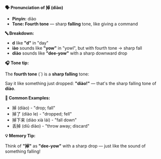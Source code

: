 **🗣️ Pronunciation of 掉 (diào)**

- **Pinyin:** diào
- **Tone: Fourth tone** — sharp **falling** tone, like giving a command

**🔤 Breakdown:**

- **d** like **"d"** in "day"
- **iào** sounds like **"yow"** in "yowl", but with fourth tone → sharp fall
- **diào** sounds like **"dee-yow"** with a sharp downward drop

**🎧 Tone tip:**

The **fourth tone** (ˋ) is a **sharp falling** tone:

Say it like something just dropped: **"diào!"** — that's the sharp falling tone of **diào**.

**📝 Common Examples:**

- 掉 (diào) - "drop; fall"
- 掉了 (diào le) - "dropped; fell"
- 掉下来 (diào xià lái) - "fall down"
- 丢掉 (diū diào) - "throw away; discard"

**💡 Memory Tip:**

Think of **"掉"** as **"dee-yow"** with a sharp drop — just like the sound of something falling!
